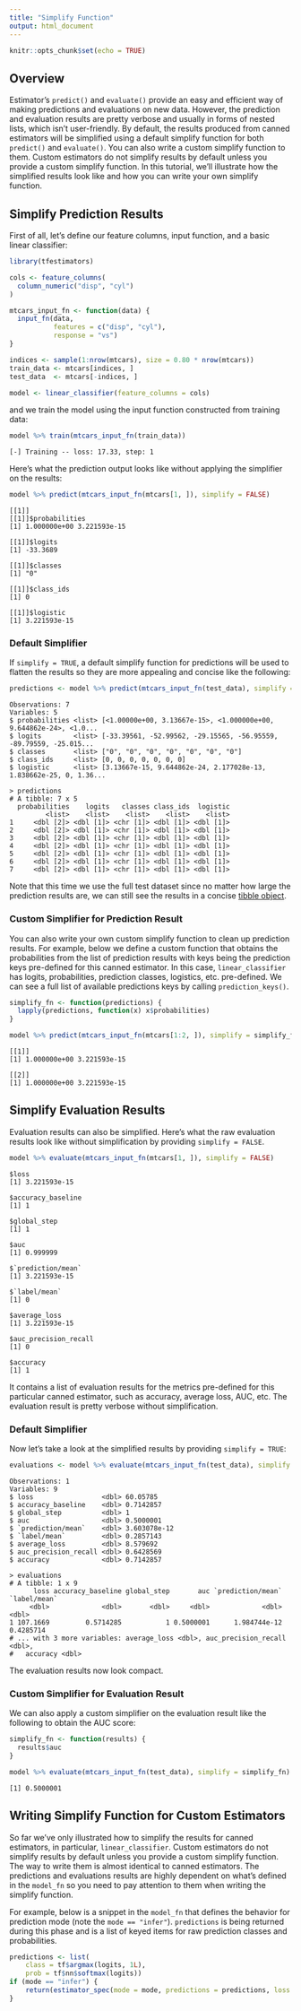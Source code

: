 ```yaml
---
title: "Simplify Function"
output: html_document
---
```


```r
knitr::opts_chunk$set(echo = TRUE)
```

## Overview

Estimator's `predict()` and `evaluate()` provide an easy and efficient way of making predictions and evaluations on new data. However, the prediction and evaluation results are pretty verbose and usually in forms of nested lists, which isn't user-friendly. By default, the results produced from canned estimators will be simplified using a default simplify function for both `predict()` and `evaluate()`. You can also write a custom simplify function to them. Custom estimators do not simplify results by default unless you provide a custom simplify function. In this tutorial, we'll illustrate how the simplified results look like and how you can write your own simplify function.

## Simplify Prediction Results

First of all, let's define our feature columns, input function, and a basic linear classifier:

```r
library(tfestimators)

cols <- feature_columns( 
  column_numeric("disp", "cyl")
)

mtcars_input_fn <- function(data) {
  input_fn(data, 
           features = c("disp", "cyl"), 
           response = "vs")
}

indices <- sample(1:nrow(mtcars), size = 0.80 * nrow(mtcars))
train_data <- mtcars[indices, ]
test_data  <- mtcars[-indices, ]

model <- linear_classifier(feature_columns = cols)
```

and we train the model using the input function constructed from training data:

```r
model %>% train(mtcars_input_fn(train_data))
```

```
[-] Training -- loss: 17.33, step: 1 
```

Here's what the prediction output looks like without applying the simplifier on the results:

```r
model %>% predict(mtcars_input_fn(mtcars[1, ]), simplify = FALSE)
```

```
[[1]]
[[1]]$probabilities
[1] 1.000000e+00 3.221593e-15

[[1]]$logits
[1] -33.3689

[[1]]$classes
[1] "0"

[[1]]$class_ids
[1] 0

[[1]]$logistic
[1] 3.221593e-15

```

### Default Simplifier

If `simplify = TRUE`, a default simplify function for predictions will be used to flatten the results so they are more appealing and concise like the following:

```r
predictions <- model %>% predict(mtcars_input_fn(test_data), simplify = TRUE)
```

```
Observations: 7
Variables: 5
$ probabilities <list> [<1.00000e+00, 3.13667e-15>, <1.000000e+00, 9.644862e-24>, <1.0...
$ logits        <list> [-33.39561, -52.99562, -29.15565, -56.95559, -89.79559, -25.015...
$ classes       <list> ["0", "0", "0", "0", "0", "0", "0"]
$ class_ids     <list> [0, 0, 0, 0, 0, 0, 0]
$ logistic      <list> [3.13667e-15, 9.644862e-24, 2.177028e-13, 1.838662e-25, 0, 1.36...
```

```
> predictions
# A tibble: 7 x 5
  probabilities    logits   classes class_ids  logistic
         <list>    <list>    <list>    <list>    <list>
1     <dbl [2]> <dbl [1]> <chr [1]> <dbl [1]> <dbl [1]>
2     <dbl [2]> <dbl [1]> <chr [1]> <dbl [1]> <dbl [1]>
3     <dbl [2]> <dbl [1]> <chr [1]> <dbl [1]> <dbl [1]>
4     <dbl [2]> <dbl [1]> <chr [1]> <dbl [1]> <dbl [1]>
5     <dbl [2]> <dbl [1]> <chr [1]> <dbl [1]> <dbl [1]>
6     <dbl [2]> <dbl [1]> <chr [1]> <dbl [1]> <dbl [1]>
7     <dbl [2]> <dbl [1]> <chr [1]> <dbl [1]> <dbl [1]>
```

Note that this time we use the full test dataset since no matter how large the prediction results are, we can still see the results in a concise [tibble object](http://tibble.tidyverse.org/index.html). 

### Custom Simplifier for Prediction Result

You can also write your own custom simplify function to clean up prediction results. For example, below we define a custom function that obtains the probabilities from the list of prediction results with keys being the prediction keys pre-defined for this canned estimator. In this case, `linear_classifier` has logits, probabilities, prediction classes, logistics, etc. pre-defined. We can see a full list of available predictions keys by calling `prediction_keys()`. 

```r
simplify_fn <- function(predictions) {
  lapply(predictions, function(x) x$probabilities)
}

model %>% predict(mtcars_input_fn(mtcars[1:2, ]), simplify = simplify_fn)
```

```
[[1]]
[1] 1.000000e+00 3.221593e-15

[[2]]
[1] 1.000000e+00 3.221593e-15
```

## Simplify Evaluation Results

Evaluation results can also be simplified. Here's what the raw evaluation results look like without simplification by providing `simplify = FALSE`. 

```r
model %>% evaluate(mtcars_input_fn(mtcars[1, ]), simplify = FALSE)
```

```
$loss
[1] 3.221593e-15

$accuracy_baseline
[1] 1

$global_step
[1] 1

$auc
[1] 0.999999

$`prediction/mean`
[1] 3.221593e-15

$`label/mean`
[1] 0

$average_loss
[1] 3.221593e-15

$auc_precision_recall
[1] 0

$accuracy
[1] 1
```

It contains a list of evaluation results for the metrics pre-defined for this particular canned estimator, such as accuracy, average loss, AUC, etc. The evaluation result is pretty verbose without simplification. 

### Default Simplifier

Now let's take a look at the simplified results by providing `simplify = TRUE`:

```r
evaluations <- model %>% evaluate(mtcars_input_fn(test_data), simplify = TRUE)
```
```
Observations: 1
Variables: 9
$ loss                 <dbl> 60.05785
$ accuracy_baseline    <dbl> 0.7142857
$ global_step          <dbl> 1
$ auc                  <dbl> 0.5000001
$ `prediction/mean`    <dbl> 3.603078e-12
$ `label/mean`         <dbl> 0.2857143
$ average_loss         <dbl> 8.579692
$ auc_precision_recall <dbl> 0.6428569
$ accuracy             <dbl> 0.7142857
```

```
> evaluations
# A tibble: 1 x 9
      loss accuracy_baseline global_step       auc `prediction/mean` `label/mean`
     <dbl>             <dbl>       <dbl>     <dbl>             <dbl>        <dbl>
1 107.1669         0.5714285           1 0.5000001      1.984744e-12    0.4285714
# ... with 3 more variables: average_loss <dbl>, auc_precision_recall <dbl>,
#   accuracy <dbl>
```

The evaluation results now look compact.  

### Custom Simplifier for Evaluation Result

We can also apply a custom simplifier on the evaluation result like the following to obtain the AUC score:

```r
simplify_fn <- function(results) {
  results$auc 
}

model %>% evaluate(mtcars_input_fn(test_data), simplify = simplify_fn)
```

```
[1] 0.5000001
```

## Writing Simplify Function for Custom Estimators

So far we've only illustrated how to simplify the results for canned estimators, in particular, `linear_classifier`. Custom estimators do not simplify results by default unless you provide a custom simplify function. The way to write them is almost identical to canned estimators. The predictions and evaluations results are highly dependent on what's defined in the `model_fn` so you need to pay attention to them when writing the simplify function. 

For example, below is a snippet in the `model_fn` that defines the behavior for prediction mode (note the `mode == "infer"`). `predictions` is being returned during this phase and is a list of keyed items for raw prediction classes and probabilities.


```r
predictions <- list(
    class = tf$argmax(logits, 1L),
    prob = tf$nn$softmax(logits))
if (mode == "infer") {
    return(estimator_spec(mode = mode, predictions = predictions, loss = NULL, train_op = NULL))
}
```
